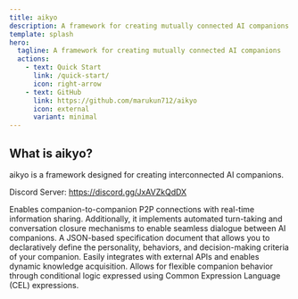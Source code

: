 ```yaml
---
title: aikyo
description: A framework for creating mutually connected AI companions
template: splash
hero:
  tagline: A framework for creating mutually connected AI companions
  actions:
    - text: Quick Start
      link: /quick-start/
      icon: right-arrow
    - text: GitHub
      link: https://github.com/marukun712/aikyo
      icon: external
      variant: minimal
---
```




## What is aikyo?

aikyo is a framework designed for creating interconnected AI companions.

Discord Server:
https://discord.gg/JxAVZkQdDX


<CardGrid stagger>
  <Card title="A2A for Conversations">Enables companion-to-companion P2P connections with real-time information sharing. Additionally, it implements automated turn-taking and conversation closure mechanisms to enable seamless dialogue between AI companions.</Card>
  <Card title="Companion Card">
    A JSON-based specification document that allows you to declaratively define the personality, behaviors, and decision-making criteria of your companion.
  </Card>
  <Card title="Tool System">Easily integrates with external APIs and enables dynamic knowledge acquisition.</Card>
  <Card title="Control via CEL Expressions">
    Allows for flexible companion behavior through conditional logic expressed using Common Expression Language (CEL) expressions.
  </Card>
</CardGrid>